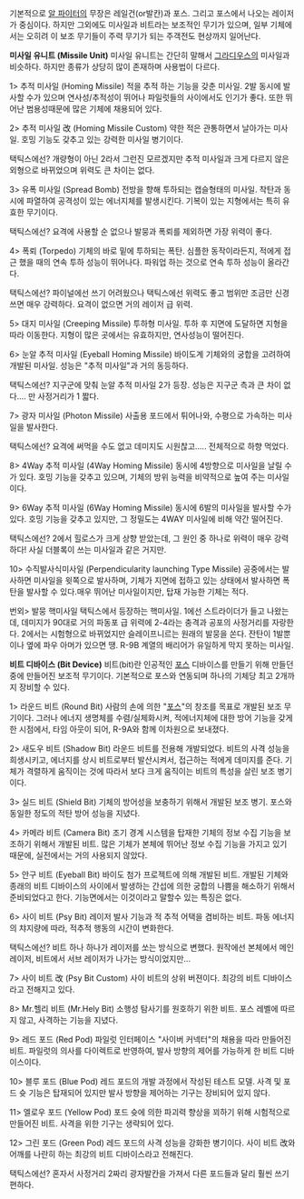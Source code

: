 기본적으로 [[알 파이터]]의 무장은 레일건(or발칸)과 포스. 그리고 포스에서 나오는 레이저가 중심이다. 하지만 그외에도 미사일과 비트라는 보조적인 무기가 있으며, 일부 기체에서는 오히려 이 보조 무기들이 주력 무기가 되는 주객전도 현상까지 일어난다.


'''미사일 유니트 (Missile Unit)'''
미사일 유니트는 간단히 말해서 [[그라디우스]]의 미사일과 비슷하다. 하지만 종류가 상당히 많이 존재하며 사용법이 다르다.

1> 추적 미사일 (Homing Missile)
적을 추적 하는 기능을 갖춘 미사일.
2발 동시에 발사할 수가 있으며 연사성/추적성이 뛰어나 파일럿들의 사이에서도 인기가 좋다. 또한 뛰어난 범용성때문에 많은 기체에 채용되어 있다.

2> 추적 미사일 改 (Homing Missile Custom)
약한 적은 관통하면서 날아가는 미사일. 호밍 기능도 갖추고 있는 강력한 미사일 병기이다.  

택틱스에선?
개량형이 아닌 2라서 그런진 모르겠지만 추적 미사일과 크게 다르지 않은 외형으로 바뀌었으며 위력도 큰 차이는 없다.

3> 유폭 미사일 (Spread Bomb)
전방을 향해 투하되는 캡슬형태의 미사일.
착탄과 동시에 파열하여 공격성이 있는 에너지체를 발생시킨다. 기복이 있는 지형에서는 특히 유효한 무기이다.

택틱스에선?
요격에 사용할 순 없으나 발뭉과 폭뢰를 제외하면 가장 위력이 좋다.

4> 폭뢰 (Torpedo)
기체의 바로 밑에 투하되는 폭탄.
심플한 동작이라든지, 적에게 접근 했을 때의 연속 투하 성능이 뛰어나다. 파워업 하는 것으로 연속 투하 성능이 올라간다.

택틱스에선?
파이널에선 쓰기 어려웠으나 택틱스에선 위력도 좋고 범위만 조금만 신경쓰면 매우 강력하다. 요격이 없으면 거의 레이저 급 위력.

5> 대지 미사일 (Creeping Missile)
투하형 미사일.
투하 후 지면에 도달하면 지형을 따라 이동한다. 지형이 많은 곳에서는 유효하지만, 연사성능이 떨어진다.  

6> 눈알 추적 미사일 (Eyeball Homing Missile)
바이도계 기체와의 궁합을 고려하여 개발된 미사일.
성능은 "추적 미사일"과 거의 동등하다.  

택틱스에선?
지구군에 맞춰 눈알 추적 미사일 2가 등장. 성능은 지구군 측과 큰 차이 없다.... 만 사정거리가 1 짧다.

7> 광자 미사일 (Photon Missile)
사출용 포드에서 튀어나와, 수평으로 가속하는 미사일을 발사한다.  

택틱스에선?
요격에 써먹을 수도 없고 데미지도 시원찮고..... 전체적으로 하향 먹었다.

8> 4Way 추적 미사일 (4Way Homing Missile)
동시에 4방향으로 미사일을 날릴 수가 있다.
호밍 기능을 갖추고 있으며, 기체의 방위 능력을 비약적으로 높여 주는 미사일이다.  

9> 6Way 추적 미사일 (6Way Homing Missile)
동시에 6발의 미사일을 발사할 수가 있다.
호밍 기능을 갖추고 있지만, 그 정밀도는 4WAY 미사일에 비해 약간 떨어진다.  

택틱스에선?
2에서 힐로스가 크게 상향 받았는데, 그 원인 중 하나로 위력이 매우 강력하다! 사실 더블록이 쓰는 미사일과 같은 거지만.

10> 수직발사식미사일 (Perpendicularity launching Type Missile)
공중에서는 발사하면 미사일을 윗쪽으로 발사하며, 기체가 지면에 접하고 있는 상태에서 발사하면 폭탄을 발사할 수 있다.매우 뛰어난 미사일이지만, 탑재 가능한 기체는 적다.  

번외> 발뭉 핵미사일
택틱스에서 등장하는 핵미사일. 1에선 스트라이더가 들고 나왔는데, 데미지가 90대로 거의 파동포 급 위력에 2-4라는 충격과 공포의 사정거리를 자랑한다. 2에서는 시험형으로 바뀌었지만 슬레이프니르는 원래의 발뭉을 쏜다. 잔탄이 1발뿐이나 옆에 파우 아머가 있으면 땡. R-9B 계열의 배리어가 유일하게 막지 못하는 미사일.


'''비트 디바이스 (Bit Device)'''
비트(bit)란 인공적인 [[포스]] 디바이스를 만들기 위해 만들던 중에 만들어진 보조적 무기이다. 기본적으로 포스와 연동되며 하나의 기체당 최고 2개까지 장비할 수 있다.

1> 라운드 비트 (Round Bit)
사람의 손에 의한 "[[포스]]"의 창조를 목표로 개발된 보조 무기이다.
그러나 에너지 생명체를 수렴/실체화시켜, 적에너지체에 대한 방어 기능을 갖게한 시점에서, 타임 아웃이 되어, R-9A와 함께 이차원으로 보내졌다.

2> 새도우 비트 (Shadow Bit)
라운드 비트를 전용해 개발되었다.
비트의 사격 성능을 희생시키고, 에너지를 상시 비트로부터 발산시켜서, 접근하는 적에게 데미지를 준다. 기체가 격렬하게 움직이는 것에 따라서 보다 크게 움직이는 비트의 특성을 살린 보조 병기이다.

3> 실드 비트 (Shield Bit)
기체의 방어성을 보충하기 위해서 개발된 보조 병기.
포스와 동일한 정도의 적탄 방어 성능을 지녔다.  

4> 카메라 비트 (Camera Bit)
조기 경계 시스템을 탑재한 기체의 정보 수집 기능을 보조하기 위해서 개발된 비트.
많은 기체가 본체에 뛰어난 정보 수집 기능을 가지고 있기 때문에, 실전에서는 거의 사용되지 않았다.  

5> 안구 비트 (Eyeball Bit)
바이도 첨가 프로젝트에 의해 개발된 비트.
개발된 기체와 종래의 비트 디바이스의 사이에서 발생하는 간섭에 의한 궁합의 나쁨을 해소하기 위해서 준비되었다고 한다. 기능면에서는 이것이라고 말할수 있는 특징은 없다.

6> 사이 비트 (Psy Bit)
레이저 발사 기능과 적 추적 어택을 겸비하는 비트.
파동 에너지의 챠지량에 따라, 적추적 행동의 시간이 변화한다.  

택틱스에선?
비트 하나 하나가 레이저를 쏘는 방식으로 변했다. 원작에선 본체에서 메인 레이저, 비트에서 서브 레이저가 나가는 방식이었지만...

7> 사이 비트 改 (Psy Bit Custom)
사이 비트의 상위 버젼이다.
최강의 비트 디바이스라고 전해지고 있다.  

8> Mr.헬리 비트 (Mr.Hely Bit)
소행성 탐사기를 원호하기 위한 비트.
포스 레벨에 따르지 않고, 사격하는 기능을 지녔다.

9> 레드 포드 (Red Pod)
파일럿 인터페이스 "사이버 커넥터"의 채용을 따라 만들어진 비트.
파일럿의 의사를 다이렉트로 반영하여, 발사 방향의 제어를 가능하게 한 비트 디바이스이다.  

10> 블루 포드 (Blue Pod)
레드 포드의 개발 과정에서 작성된 테스트 모델.
사격 및 포드 슛 기능은 탑재되어 있지만 발사 방향을 제어하는 기구는 장비되어 있지 않다.  

11> 엘로우 포드 (Yellow Pod)
포드 슛에 의한 파괴력 향상을 꾀하기 위해 시험적으로 만들어진 비트.
사격을 위한 기구는 생략되어 있다.  

12> 그린 포드 (Green Pod)
레드 포드의 사격 성능을 강화한 병기이다.
사이 비트 改와 어깨를 나란히 하는 최강의 비트 디바이스라고 전해진다.  

택틱스에선?
혼자서 사정거리 2짜리 광자발칸을 가져서 다른 포드들과 달리 훨씬 쓰기 편하다.
